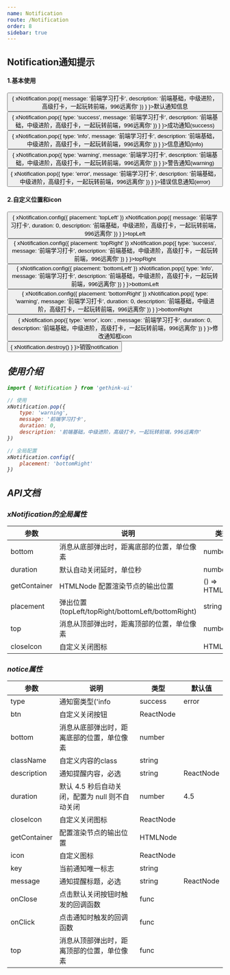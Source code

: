 ```yaml
---
name: Notification
route: /Notification
order: 8
sidebar: true
---
```



## Notification通知提示

#### 1.基本使用
<Playground>
    <Button onClick={
        () => {
            xNotification.pop({
                message: '前端学习打卡',
                description: '前端基础，中级进阶，高级打卡，一起玩转前端，996远离你'
            })
        }
    }>默认通知信息</Button><br />
    <Button type="primary" onClick={
        () => {
            xNotification.pop({
                type: 'success',
                message: '前端学习打卡',
                description: '前端基础，中级进阶，高级打卡，一起玩转前端，996远离你'
            })
        }
    }>成功通知(success)</Button><br />
    <Button type="pure" onClick={
        () => {
            xNotification.pop({
                type: 'info',
                message: '前端学习打卡',
                description: '前端基础，中级进阶，高级打卡，一起玩转前端，996远离你'
            })
        }
    }>信息通知(info)</Button><br />
    <Button type="primary" onClick={
        () => {
            xNotification.pop({
                type: 'warning',
                message: '前端学习打卡',
                description: '前端基础，中级进阶，高级打卡，一起玩转前端，996远离你'
            })
        }
    }>警告通知(warning)</Button><br />
    <Button type="warning" onClick={
        () => {
            xNotification.pop({
                type: 'error',
                message: '前端学习打卡',
                description: '前端基础，中级进阶，高级打卡，一起玩转前端，996远离你'
            })
        }
    }>错误信息通知(error)</Button>
</Playground>

#### 2.自定义位置和icon
<Playground>
    <Button onClick={
        () => {
            xNotification.config({
                placement: 'topLeft'
            })
            xNotification.pop({
                message: '前端学习打卡',
                duration: 0,
                description: '前端基础，中级进阶，高级打卡，一起玩转前端，996远离你'
            })
        }
    }>topLeft</Button><i style={{marginLeft: '16px'}} />
    <Button type="primary" onClick={
        () => {
            xNotification.config({
                placement: 'topRight'
            })
            xNotification.pop({
                type: 'success',
                message: '前端学习打卡',
                description: '前端基础，中级进阶，高级打卡，一起玩转前端，996远离你'
            })
        }
    }>topRight</Button><i style={{marginLeft: '16px'}} />
    <Button type="pure" onClick={
        () => {
            xNotification.config({
                placement: 'bottomLeft'
            })
            xNotification.pop({
                type: 'info',
                message: '前端学习打卡',
                description: '前端基础，中级进阶，高级打卡，一起玩转前端，996远离你'
            })
        }
    }>bottomLeft</Button><i style={{marginLeft: '16px'}} />
    <Button type="primary" onClick={
        () => {
            xNotification.config({
                placement: 'bottomRight'
            })
            xNotification.pop({
                type: 'warning',
                message: '前端学习打卡',
                duration: 0,
                description: '前端基础，中级进阶，高级打卡，一起玩转前端，996远离你'
            })
        }
    }>bottomRight</Button><i style={{marginLeft: '16px'}} />
    <Button type="warning" onClick={
        () => {
            xNotification.pop({
                type: 'error',
                icon: <Icon type="FaRegSadCry" />,
                message: '前端学习打卡',
                duration: 0,
                description: '前端基础，中级进阶，高级打卡，一起玩转前端，996远离你'
            })
        }
    }>修改通知框icon</Button><i style={{marginLeft: '16px'}} />
    <Button type="warning" onClick={
        () => {
            xNotification.destroy()
        }
    }>销毁notification</Button>
</Playground>

## 使用介绍
``` js
import { Notification } from 'gethink-ui'

// 使用
xNotification.pop({
    type: 'warning',
    message: '前端学习打卡',
    duration: 0,
    description: '前端基础，中级进阶，高级打卡，一起玩转前端，996远离你'
})

// 全局配置
xNotification.config({
    placement: 'bottomRight'
})
```

 ## API文档

 ### xNotification的全局属性
|  参数  |  说明  |  类型  |  默认值  |
|  ---   |  ---  |  ---  |  ---  |
|  bottom  |  消息从底部弹出时，距离底部的位置，单位像素  |  number  |  '24px'  |
|  duration  |  默认自动关闭延时，单位秒  |  number  |  4.5s  |
|  getContainer  |  HTMLNode 配置渲染节点的输出位置  |  () => HTMLNode  |  () => document.body  |
|  placement  |  弹出位置(topLeft/topRight/bottomLeft/bottomRight)  |  string  |   'topRight'  |
|  top  |  消息从顶部弹出时，距离顶部的位置，单位像素  |  number  |  '24px'  |
|  closeIcon  |  自定义关闭图标  |  HTMLNode  |    |

 ### notice属性
|  参数  |  说明  |  类型  |  默认值  |
|  ---   |  ---  |  ---  |  ---  |
|  type  |  通知窗类型('info|success|error|warning'等)  |  string  |  ''  |
|  btn  |  自定义关闭按钮  |  ReactNode  |   |
|  bottom  |  消息从底部弹出时，距离底部的位置，单位像素  |  number  |    |
|  className  |  自定义内容的class  |  string  |    |
|  description  |  通知提醒内容，必选  |  string|ReactNode  |    |
|  duration  |  默认 4.5 秒后自动关闭，配置为 null 则不自动关闭  |  number  |  4.5  |
|  closeIcon  |  自定义关闭图标  |  ReactNode  |    |
|  getContainer  |  配置渲染节点的输出位置  |  HTMLNode  |    |
|  icon  |  自定义图标  |  ReactNode  |    |
|  key  |  当前通知唯一标志  |  string  |    |
|  message  |  通知提醒标题，必选  |  string|ReactNode  |    |
|  onClose  |  点击默认关闭按钮时触发的回调函数  |  func  |    |
|  onClick  |  点击通知时触发的回调函数  |  func  |    |
|  top  |  消息从顶部弹出时，距离顶部的位置，单位像素  |  func  |    |

